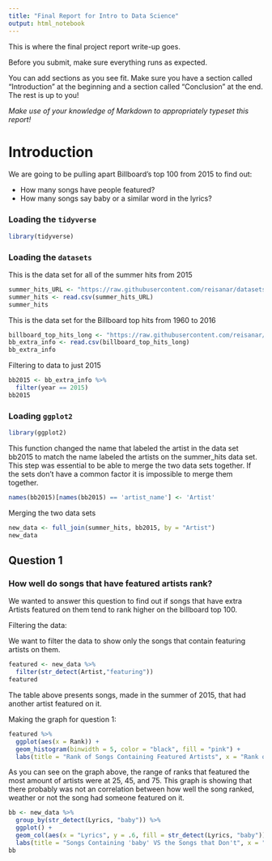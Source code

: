 ```yaml
---
title: "Final Report for Intro to Data Science"
output: html_notebook
---
```


This is where the final project report write-up goes. 


Before you submit, make sure everything runs as expected.

You can add sections as you see fit. Make sure you have a section called "Introduction" at the beginning and a section called "Conclusion" at the end. The rest is up to you!

_Make use of your knowledge of Markdown to appropriately typeset this report!_

# Introduction

We are going to be pulling apart Billboard's top 100 from 2015 to find out:

- How many songs have people featured?
- How many songs say baby or a similar word in the lyrics?


### Loading the `tidyverse` 

```r
library(tidyverse)
```


### Loading the `datasets`

This is the data set for all of the summer hits from 2015

```r
summer_hits_URL <- "https://raw.githubusercontent.com/reisanar/datasets/master/BB_top100_2015.csv"
summer_hits <- read.csv(summer_hits_URL)
summer_hits
```


This is the data set for the Billboard top hits from 1960 to 2016

```r
billboard_top_hits_long <- "https://raw.githubusercontent.com/reisanar/datasets/e74de9e16227527da1f12208db89fe82188269fb/bbTop100.csv"
bb_extra_info <- read.csv(billboard_top_hits_long)
bb_extra_info
```

Filtering to data to just 2015

```r
bb2015 <- bb_extra_info %>% 
  filter(year == 2015) 
bb2015
```

### Loading `ggplot2`

```r
library(ggplot2)
```


This function changed the name that labeled the artist in the data set bb2015 to match the name labeled the artists on the summer_hits data set. This step was essential to be able to merge the two data sets together. If the sets don't have a common factor it is impossible to merge them together.
```r
names(bb2015)[names(bb2015) == 'artist_name'] <- 'Artist'
```

Merging the two data sets 

```r
new_data <- full_join(summer_hits, bb2015, by = "Artist")
new_data
```


## Question 1

### How well do songs that have featured  artists rank?

We wanted to answer this question to find out if songs that have extra Artists featured on them tend to rank higher on the billboard top 100. 

Filtering the data:

We want to filter the data to show only the songs that contain featuring artists on them. 

```r
featured <- new_data %>%
  filter(str_detect(Artist,"featuring"))
featured
```
The table above presents songs, made in the summer of 2015, that had another artist featured on it. 


Making the graph for question 1:

```r
featured %>% 
  ggplot(aes(x = Rank)) +
  geom_histogram(binwidth = 5, color = "black", fill = "pink") +
  labs(title = "Rank of Songs Containing Featured Artists", x = "Rank of song (out of 100)", y = "Count of Songs")
```

As you can see on the graph above, the range of ranks that featured the most amount of artists were at 25, 45, and 75. This graph is showing that there probably was not an correlation between how well the song ranked, weather or not the song had someone featured on it. 




```r
bb <- new_data %>%
  group_by(str_detect(Lyrics, "baby")) %>%
  ggplot() +
  geom_col(aes(x = "Lyrics", y = .6, fill = str_detect(Lyrics, "baby"))) +
  labs(title = "Songs Containing 'baby' VS the Songs that Don't", x = "Lyrics", y = "Number of Songs")
bb
  
```


























